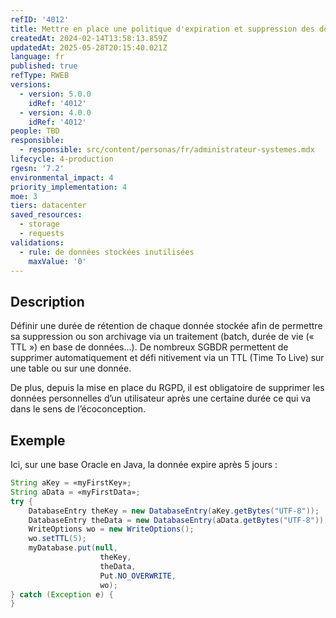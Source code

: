 ```yaml
---
refID: '4012'
title: Mettre en place une politique d'expiration et suppression des données
createdAt: 2024-02-14T13:58:13.859Z
updatedAt: 2025-05-28T20:15:40.021Z
language: fr
published: true
refType: RWEB
versions:
  - version: 5.0.0
    idRef: '4012'
  - version: 4.0.0
    idRef: '4012'
people: TBD
responsible:
  - responsible: src/content/personas/fr/administrateur-systemes.mdx
lifecycle: 4-production
rgesn: '7.2'
environmental_impact: 4
priority_implementation: 4
moe: 3
tiers: datacenter
saved_resources:
  - storage
  - requests
validations:
  - rule: de données stockées inutilisées
    maxValue: '0'
---
```


## Description

Définir une durée de rétention de chaque donnée stockée afin de permettre sa suppression ou son archivage via un traitement (batch, durée de vie (« TTL ») en base de données...). De nombreux SGBDR permettent de supprimer  automatiquement et défi nitivement via un TTL (Time To Live) sur une table ou sur une donnée.

De plus, depuis la mise en place du RGPD, il est obligatoire de supprimer les données personnelles d’un utilisateur après une certaine durée ce qui va dans le sens de l’écoconception.

## Exemple

Ici, sur une base Oracle en Java, la donnée expire après 5 jours :

```java
String aKey = «myFirstKey»;
String aData = «myFirstData»;
try {
    DatabaseEntry theKey = new DatabaseEntry(aKey.getBytes("UTF-8"));
    DatabaseEntry theData = new DatabaseEntry(aData.getBytes("UTF-8"));
    WriteOptions wo = new WriteOptions();
    wo.setTTL(5);
    myDatabase.put(null,
                    theKey,
                    theData,
                    Put.NO_OVERWRITE,
                    wo);
} catch (Exception e) {
}
```
